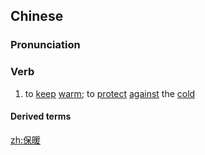==Chinese==
{{zh-forms}}

===Pronunciation===
{{zh-pron
|m=bǎonuǎn
|c=bou2 nyun5
|mn=pó-loán
|cat=v
}}

===Verb===
{{zh-verb}}

# to [[keep]] [[warm]]; to [[protect]] [[against]] the [[cold]]
#: {{zh-x|室外 非常 寒冷，大家 都 把 身體 蜷縮 起來{lai} 保暖。|It's freezing outside, everyone huddle together to '''keep warm'''.}}

====Derived terms====
{{zh-der|保溫內衣|保暖內衣}}

[[zh:保暖]]